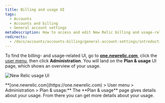 ```yaml
---
title: Billing and usage UI
tags:
  - Accounts
  - Accounts and billing
  - General account settings
metaDescription: How to access and edit New Relic billing and usage-related account settings.
redirects: 
  - /docs/accounts/accounts-billing/general-account-settings/introduction-account-settings
---
```



To find the billing- and usage-related UI, go to **[one.newrelic.com](https://one.newrelic.com)**, click the [user menu](/docs/accounts/accounts-billing/general-account-settings/intro-account-settings), then click **Administration**. You will land on the **Plan & usage** UI page, which shows an overview of your usage.

<img
  title="New Relic usage UI"
  alt="New Relic usage UI"
  src={accountsUsageUi}
/>
<figcaption>
  **[one.newrelic.com](https://one.newrelic.com) > User menu > Administration > Plan & usage:** The **Plan & usage** page gives details about your usage. From there you can get more details about your usage. 
</figcaption>


